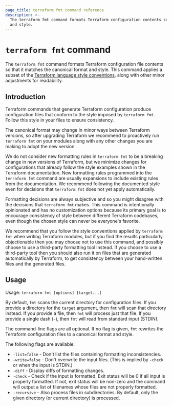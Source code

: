 ```yaml
---
page_title: terraform fmt command reference
description: >-
  The terraform fmt command formats Terraform configuration contents so that it matches the canonical format
  and style.
---
```


# `terraform fmt` command

The `terraform fmt` command formats Terraform configuration file contents so that it matches the canonical format and style. This command applies a subset of
the [Terraform language style conventions](/terraform/language/style#code-formatting),
along with other minor adjustments for readability.

## Introduction
Terraform commands that generate Terraform configuration produce
configuration files that conform to the style imposed by `terraform fmt`. Follow this style in your files to ensure consistency.

The canonical format may change in minor ways between Terraform versions, so
after upgrading Terraform we recommend to proactively run `terraform fmt`
on your modules along with any other changes you are making to adopt the new
version.

We do not consider new formatting rules in `terraform fmt` to be a breaking
change in new versions of Terraform, but we minimize changes for
configurations that already follow the style examples shown in the
Terraform documentation. New formatting rules programmed into the `terraform fmt` 
command are usually expansions to include existing rules from the documentation. 
We recommend following the documented style even for decisions that `terraform fmt` 
does not yet apply automatically.

Formatting decisions are always subjective and so you might disagree with the
decisions that `terraform fmt` makes. This command is intentionally opinionated
and has no customization options because its primary goal is to encourage
consistency of style between different Terraform codebases, even though the
chosen style can never be everyone's favorite.

We recommend that you follow the style conventions applied by `terraform fmt`
when writing Terraform modules, but if you find the results particularly
objectionable then you may choose not to use this command, and possibly choose
to use a third-party formatting tool instead. If you choose to use a
third-party tool then you should also run it on files that are generated
automatically by Terraform, to get consistency between your hand-written files
and the generated files.

## Usage

Usage: `terraform fmt [options] [target...]`

By default, `fmt` scans the current directory for configuration files. If you
provide a directory for the `target` argument, then `fmt` will scan that
directory instead. If you provide a file, then `fmt` will process just that
file. If you provide a single dash (`-`), then `fmt` will read from standard
input (STDIN).


The command-line flags are all optional. If no flag is given, `fmt` rewrites
the Terraform configuration files to a canonical format and style.

The following flags are available:

* `-list=false` - Don't list the files containing formatting inconsistencies.
* `-write=false` - Don't overwrite the input files. (This is implied by `-check` or when the input is STDIN.)
* `-diff` - Display diffs of formatting changes.
* `-check` - Check if the input is formatted. Exit status will be 0 if all input is properly formatted. If not, exit status will be non-zero and the command will output a list of filenames whose files are not properly formatted.
* `-recursive` - Also process files in subdirectories. By default, only the given directory (or current directory) is processed.
